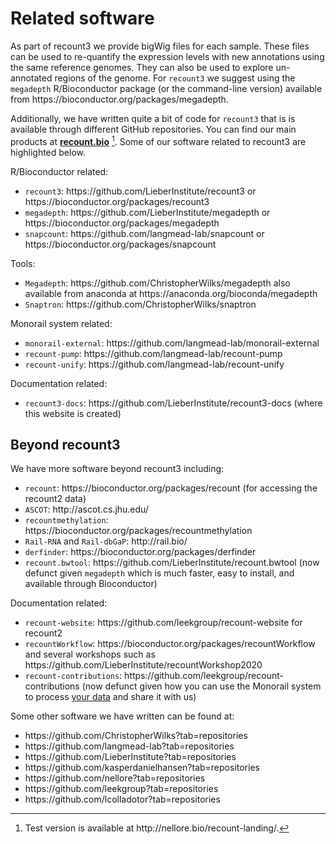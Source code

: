 # Related software

As part of recount3 we provide bigWig files for each sample. These files can be used to re-quantify the expression levels with new annotations using the same reference genomes. They can also be used to explore un-annotated regions of the genome. For `recount3` we suggest using the `megadepth` R/Bioconductor package (or the command-line version) available from https://bioconductor.org/packages/megadepth. 

Additionally, we have written quite a bit of code for `recount3` that is is available through different GitHub repositories. You can find our main products at [**recount.bio**](https://recount.bio) ^[Test version is available at http://nellore.bio/recount-landing/.]. Some of our software related to recount3 are highlighted below.

R/Bioconductor related:

* `recount3`: https://github.com/LieberInstitute/recount3 or https://bioconductor.org/packages/recount3
* `megadepth`: https://github.com/LieberInstitute/megadepth or https://bioconductor.org/packages/megadepth
* `snapcount`: https://github.com/langmead-lab/snapcount or https://bioconductor.org/packages/snapcount

Tools:

* `Megadepth`: https://github.com/ChristopherWilks/megadepth also available from anaconda at https://anaconda.org/bioconda/megadepth
* `Snaptron`: https://github.com/ChristopherWilks/snaptron

Monorail system related:

* `monorail-external`: https://github.com/langmead-lab/monorail-external
* `recount-pump`: https://github.com/langmead-lab/recount-pump
* `recount-unify`: https://github.com/langmead-lab/recount-unify

Documentation related:

* `recount3-docs`: https://github.com/LieberInstitute/recount3-docs (where this website is created)

## Beyond recount3

We have more software beyond recount3 including:

* `recount`: https://bioconductor.org/packages/recount (for accessing the recount2 data)
* `ASCOT`: http://ascot.cs.jhu.edu/
* `recountmethylation`: https://bioconductor.org/packages/recountmethylation
* `Rail-RNA` and `Rail-dbGaP`: http://rail.bio/
* `derfinder`: https://bioconductor.org/packages/derfinder
* `recount.bwtool`: https://github.com/LieberInstitute/recount.bwtool (now defunct given `megadepth` which is much faster, easy to install, and available through Bioconductor)

Documentation related:

* `recount-website`: https://github.com/leekgroup/recount-website for recount2
* `recountWorkflow`: https://bioconductor.org/packages/recountWorkflow and several workshops such as https://github.com/LieberInstitute/recountWorkshop2020
* `recount-contributions`: https://github.com/leekgroup/recount-contributions (now defunct given how you can use the Monorail system to process [your data](#your-data) and share it with us)


Some other software we have written can be found at:

* https://github.com/ChristopherWilks?tab=repositories
* https://github.com/langmead-lab?tab=repositories
* https://github.com/LieberInstitute?tab=repositories
* https://github.com/kasperdanielhansen?tab=repositories
* https://github.com/nellore?tab=repositories
* https://github.com/leekgroup?tab=repositories
* https://github.com/lcolladotor?tab=repositories
